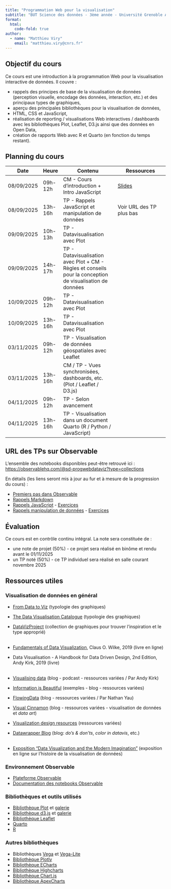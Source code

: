 ```yaml
---
title: "Programmation Web pour la visualisation"
subtitle: "BUT Science des données - 3ème année - Université Grenoble Alpes"
format:
  html:
    code-fold: true
author:
  - name: "Matthieu Viry"
    email: "matthieu.viry@cnrs.fr"
---
```


## Objectif du cours

Ce cours est une introduction à la programmation Web pour la visualisation interactive de données. Il couvre :

- rappels des principes de base de la visualisation de données (perception visuelle, encodage des données, interaction, etc.) et des principaux types de graphiques,
- aperçu des principales bibliothèques pour la visualisation de données,
- HTML, CSS et JavaScript,
- réalisation de reporting / visualisations Web interactives / dashboards avec les bibliothèques Plot, Leaflet, D3.js ainsi que des données en Open Data,
- création de rapports Web avec R et Quarto (en fonction du temps restant).


## Planning du cours

| Date       | Heure   | Contenu                                                                                                  | Ressources                                                                                                           |
|------------|---------|----------------------------------------------------------------------------------------------------------|----------------------------------------------------------------------------------------------------------------------|
| 08/09/2025 | 09h-12h | CM - Cours d'introduction + Intro JavaScript                                                             | [Slides](./CM-seance1.html)                                                                                          |
| 08/09/2025 | 13h-16h | TP - Rappels JavaScript et manipulation de données                                                       | Voir URL des TP plus bas                                                                                             |
| 09/09/2025 | 10h-13h | TP - Datavisualisation avec Plot                                                                         | |
| 09/09/2025 | 14h-17h | TP - Datavisualisation avec Plot + CM - Règles et conseils pour la conception de visualisation de données | |
| 10/09/2025 | 09h-12h | TP - Datavisualisation avec Plot                                                                         | |
| 10/09/2025 | 13h-16h | TP - Datavisualisation avec Plot                                                                         | |
| 03/11/2025 | 09h-12h | TP - Visualisation de données géospatiales avec Leaflet                                                  | |
| 03/11/2025 | 13h-16h | CM / TP - Vues synchronisées, dashboards, etc. (Plot / Leaflet / D3.js)                                  | |
| 04/11/2025 | 09h-12h | TP - Selon avancement                                                                                    | |
| 04/11/2025 | 13h-16h | TP - Visualisation dans un document Quarto (R / Python / JavaScript)                                     | |


## URL des TPs sur Observable

L'ensemble des notebooks disponibles peut-être retrouvé ici : [https://observablehq.com/@sd-progwebdataviz?type=collections](https://observablehq.com/@sd-progwebdataviz?type=collections)

En détails (les liens seront mis à jour au fur et à mesure de la progression du cours) :

- [Premiers pas dans Observable](https://observablehq.com/@sd-progwebdataviz/premiers-pas-dans-observable)
- [Rappels Markdown](https://observablehq.com/@sd-progwebdataviz/rappels-markdown)
- [Rappels JavaScript](https://observablehq.com/@sd-progwebdataviz/rappels-javascript) - [Exercices](https://observablehq.com/@sd-progwebdataviz/rappels-javascript-exercices) <!-- - [Correction](https://observablehq.com/d/1016380d2dbf3ab6?collection=@sd-progwebdataviz/solutions) -->
- [Rappels manipulation de données](https://observablehq.com/@sd-progwebdataviz/preparation-et-transformation-de-donnees) - [Exercices](https://observablehq.com/@sd-progwebdataviz/preparation-et-transformation-de-donnees-exercices) <!-- - [Correction](https://observablehq.com/d/2e1e0290ca512d85) -->

<!--
- [Bibliothèque Plot (partie 1)](https://observablehq.com/@sd-progwebdataviz/bibliotheque-plot)
- [TP - Exercice de mise en pratique avec Plot](https://observablehq.com/@sd-progwebdataviz/tp-exercice-de-mise-en-pratique-avec-plot) - [Correction](https://observablehq.com/@sd-progwebdataviz/solution-exercice-de-mise-en-pratique-avec-plot)
- [Bibliothèque Plot (partie 2)](https://observablehq.com/@sd-progwebdataviz/bibliotheque-plot-2-interactions)
- [TP - Prix des carburants](https://observablehq.com/@sd-progwebdataviz/tp-prix-des-carburants) - [Correction](https://observablehq.com/@sd-progwebdataviz/solutions-prix-des-carburants)
- [Exercice Deck.gl : Road accidents in Japan](https://observablehq.com/@sd-progwebdataviz/exercice-deck-gl-road-accidents-in-japan)

Pour aller plus loin :

- Faire des graphiques avec D3.js - Une introduction (lien à venir)
- Exercice - Un *scatter plot* avec D3.js (lien à venir)
-->

## Évaluation

Ce cours est en contrôle continu intégral.
La note sera constituée de :

- une note de projet (50%) - ce projet sera réalisé en binôme et rendu avant le 01/11/2025
- un TP noté (50%) - ce TP individuel sera réalisé en salle courant novembre 2025 

## Ressources utiles

### Visualisation de données en général

- [From Data to Viz](https://www.data-to-viz.com/) (typologie des graphiques)
- [The Data Visualisation Catalogue](https://datavizcatalogue.com/) (typologie des graphiques)
- [DataVizProject](https://datavizproject.com/) (collection de graphiques pour trouver l'inspiration et le type approprié)
<br><br>

- [Fundamentals of Data Visualization](https://clauswilke.com/dataviz/), Claus O. Wilke, 2019 (livre en ligne)
- Data Visualisation - A Handbook for Data Driven Design, 2nd Edition, Andy Kirk, 2019 (livre)
<br><br>

- [Visualising data](https://visualisingdata.com/) (blog - podcast - ressources variées / Par Andy Kirk)
- [Information is Beautiful](https://informationisbeautiful.net/) (exemples - blog - ressources variées)
- [FlowingData](https://flowingdata.com/) (blog - ressources variées / Par Nathan Yau)
- [Visual Cinnamon](https://www.visualcinnamon.com/) (blog - ressources variées - visualisation de données et *data art*)
- [Visualization design resources](https://www.cs.ubc.ca/group/infovis/resources.shtml) (ressources variées)
- [Datawrapper Blog](https://www.datawrapper.de/blog) (blog: *do's & don'ts*, *color in datavis*, etc.)
<br><br>

- [Exposition "Data Visualization and the Modern Imagination"](https://exhibits.stanford.edu/dataviz) (exposition en ligne sur l'histoire de la visualisation de données)

### Environnement Observable

- [Plateforme Observable](https://observablehq.com/)
- [Documentation des notebooks Observable](https://observablehq.com/documentation)

### Bibliothèques et outils utilisés

- [Bibliothèque Plot](https://observablehq.com/plot/) et [galerie](https://observablehq.com/@observablehq/plot-gallery)
- [Bibliothèque d3.js](https://d3js.org/) et [galerie](https://observablehq.com/collection/@d3/gallery)
- [Bibliothèque Leaflet](https://leafletjs.com/)
- [Quarto](https://quarto.org/)
- [R](https://www.r-project.org/)

### Autres bibliothèques

- Bibliothèques [Vega](https://vega.github.io/vega/) et [Vega-Lite](https://vega.github.io/vega-lite/)
- [Bibliothèque Plotly](https://plotly.com/javascript/)
- [Bibliothèque ECharts](https://echarts.apache.org/en/index.html)
- [Bibliothèque Highcharts](https://www.highcharts.com/)
- [Bibliothèque Chart.js](https://www.chartjs.org/)
- [Bibliothèque ApexCharts](https://apexcharts.com/)
